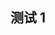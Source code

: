 {{Testcases notice}}

== 测试 1 ==
{{Quote box
 |quote  = *{{lorem ipsum}}
*{{lorem ipsum}}
*{{lorem ipsum}}
}}

<!--== 测试 2 ==
{{Testcase table}}-->